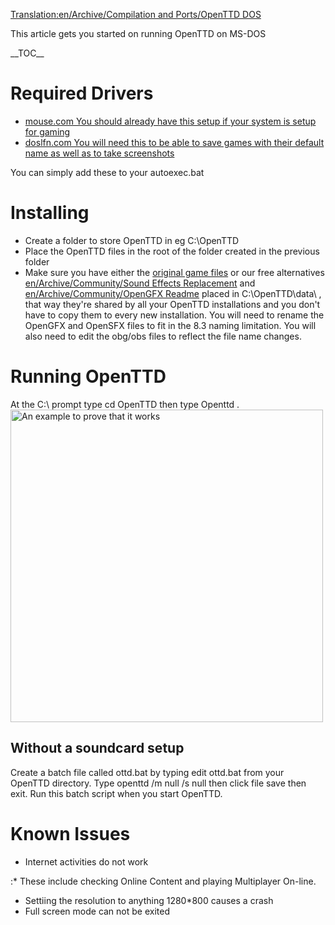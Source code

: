 [[Translation:en/Archive/Compilation and Ports/OpenTTD DOS]]
{{es/Traducción|OpenTTD DOS}}

This article gets you started on running OpenTTD on MS-DOS


__TOC__
=Required Drivers=
* [http://www.computerhope.com/download/hardware/mouse.zip mouse.com You should already have this setup if your system is setup for gaming]
* [http://www.ibiblio.org/pub/micro/pc-stuff/freedos/files/util/system/doslfn/0.40/ doslfn.com You will need this to be able to save games with their default name as well as to take screenshots]
You can simply add these to your autoexec.bat

=Installing=
* Create a folder to store OpenTTD in eg C:\OpenTTD
* Place the OpenTTD files in the root of the folder created in the previous folder
* Make sure you have either the [[en/Manual/Installation#Files_from_TTD|original game files]] or our free alternatives [[en/Archive/Community/Sound Effects Replacement]] and [[en/Archive/Community/OpenGFX Readme]] placed in C:\OpenTTD\data\ , that way they're shared by all your OpenTTD installations and you don't have to copy them to every new installation. You will need to rename the OpenGFX and OpenSFX files to fit in the 8.3 naming limitation. You will also need to edit the obg/obs files to reflect the file name changes.


=Running OpenTTD=
At the C:\ prompt type cd OpenTTD then type Openttd .
{{en/Note|You should not run OpenTTD as described above if you do not have a soundcard setup as OpenTTD will not exit cleanly.}}
[[File:en/Exit to DOS.png|thumb|center|500px|An example to prove that it works]]
{{en/-}}

==Without a soundcard setup==

Create a batch file called ottd.bat by typing edit ottd.bat from your OpenTTD directory. Type openttd /m null /s null then click file save then exit. Run this batch script when you start OpenTTD.

=Known Issues=
* Internet activities do not work
:* These include checking Online Content and playing Multiplayer On-line.
* Settiing the resolution to anything 1280*800 causes a crash
* Full screen mode can not be exited